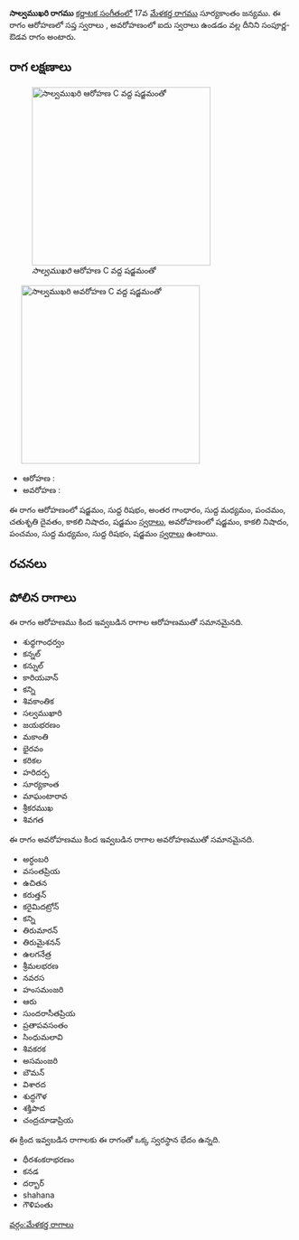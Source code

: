 {{Infobox ragam
	| name          	= సాల్వముఖరి
	| synonym	    	= 
	| mela          	= 
	| chakra        	= 
	| janaka        	= 
	| type          	= సంపూర్ణ-ఔడవ
	| arohanam      	= {{svaraC|S|R1|G3|M1|P|D2|N3|S'}} 
	| avarohanam    	= {{svaraC|S'|N3|P|M1|R1|S}}
	| jeeva         	=
	| chhaya        	=
	| nyasa         	=
	| vishesha      	= 
	| equivalent  		= 
}}
{{కర్ణాటక సంగీత రాగాలు}}
'''సాల్వముఖరి రాగము''' [[కర్ణాటక సంగీతం]]లో 17వ [[మేళకర్త రాగము]] సూర్యకాంతం జన్యము.  ఈ రాగం ఆరోహణలో సప్త స్వరాలు , అవరోహణంలో ఐదు స్వరాలు ఉండడం వల్ల దీనిని సంపూర్ణ-ఔడవ రాగం అంటారు.


==రాగ లక్షణాలు==
[[Image:salavamukhari_ar_kb2wiki.png|thumb|right|316px|''సాల్వముఖరి'' ఆరోహణ C వద్ద షడ్జమంతో]]
	[[Image:salavamukhari_av_kb2wiki.png|thumb|right|316px|''సాల్వముఖరి'' అవరోహణ C వద్ద షడ్జమంతో]]

* ఆరోహణ : {{svaraC|S|R1|G3|M1|P|D2|N3|S'}} 
* అవరోహణ : {{svaraC|S'|N3|P|M1|R1|S}}

ఈ రాగం ఆరోహణంలో షడ్జమం, సుద్ద  రిషభం, అంతర గాంధారం, సుద్ద మధ్యమం, పంచమం, చతుశృతి దైవతం, కాకలి  నిషాదం, షడ్జమం [[స్వరాలు]], అవరోహణంలో షడ్జమం, కాకలి  నిషాదం, పంచమం, సుద్ద మధ్యమం, సుద్ద  రిషభం, షడ్జమం [[స్వరాలు]] ఉంటాయి.

==రచనలు==



==పోలిన రాగాలు==
ఈ రాగం ఆరోహణము కింద ఇవ్వబడిన రాగాల ఆరోహణముతో సమానమైనది.
* శుధ్ధగాంధర్వం
* కన్నల్
* కన్నుల్
* కారియవాన్
* కన్ని
* శివకాంతిక
* సల్వముఖారి
* జయభరణం
* మకాంతి
* భైరవం
* కరికల
*  హరిదర్ప
* సూర్యకాంత
* మాఘంటారావ
* శ్రీకరముఖ
* శివగత

ఈ రాగం అవరోహణము కింద ఇవ్వబడిన రాగాల అవరోహణముతో సమానమైనది.
* అర్ధంబరి
* వసంతప్రియ
* ఉచితన
* కరుత్తన్
* కరైమిదట్రోన్
* కన్ని
* తిరుమారన్
* తిరుమైశనన్
* ఉలగనేత్ర
* శ్రీమలభరణ
* నవరస
* హంసమంజరి
* ఆరు
* సుందరాసీతప్రియ
* ప్రతాపవసంతం
* సింధుమలావి
* శివకరక
* అసమంజరి
* బౌమన్
* విశారద
* శుద్ధగౌళ
* శక్తిపాద
* చంద్రచూడాప్రియ

ఈ క్రింద ఇవ్వబడిన రాగాలకు ఈ రాగంతో ఒక్క స్వరస్థాన భేదం ఉన్నది.
* ధీరశంకరాభరణం
* కనడ
* దర్బార్
* shahana
* గౌళిపంతు



[[వర్గం:మేళకర్త రాగాలు]]